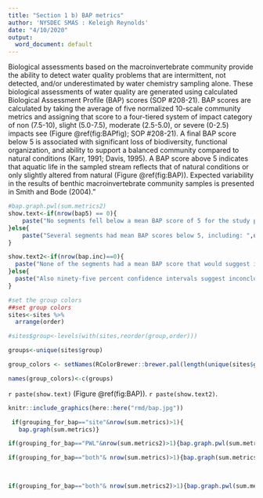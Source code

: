 ```yaml
---
title: "Section 1 b) BAP metrics"
author: 'NYSDEC SMAS : Keleigh Reynolds'
date: "4/10/2020"
output:
  word_document: default
---
```

Biological assessments based on the macroinvertebrate community provide the ability to detect water quality problems that are intermittent, not detected, and/or underestimated by water chemistry sampling alone. These biological assessments of water quality are generated using calculated Biological Assessment Profile (BAP) scores (SOP #208-21). BAP scores are calculated by taking the average of five normalized 10-scale community metrics and assigning that score to a four-tiered system of impact category of non (7.5-10), slight (5.0-7.5), moderate (2.5-5.0), or severe (0-2.5) impacts see (Figure \@ref(fig:BAPfig); SOP #208-21). A final BAP score below 5 is associated with significant loss of biodiversity, functional organization, and ability to support a balanced community compared to natural conditions (Karr, 1991; Davis, 1995). A BAP score above 5 indicates that aquatic life in the sampled stream reflects that of natural conditions or only slightly altered from natural (Figure \@ref(fig:BAP)). Expected variability in the results of benthic macroinvertebrate community samples is presented in Smith and Bode (2004)."

```r

#bap.graph.pwl(sum.metrics2)
show.text<-if(nrow(bap5) == 0){
    paste("No segments fell below a mean BAP score of 5 for the study period.")
}else{
    paste("Several segments had mean BAP scores below 5, including: ",unique(bap5$SITE_PWL_ID),sep=",")
}

show.text2<-if(nrow(bap.inc)==0){
  paste("None of the segments had a mean BAP score that would suggest inconclusive results")
}else{
  paste("Also ninety-five percent confidence intervals suggest inconclusive results for segments",unique(bap.inc$SITE_PWL_ID),sep = ",")
}

#set the group colors
##set group colors
sites<-sites %>% 
  arrange(order)

#sites$group<-levels(with(sites,reorder(group,order)))

groups<-unique(sites$group)

group_colors <- setNames(RColorBrewer::brewer.pal(length(unique(sites$group)), "Set1"), levels(sites$group))

names(group_colors)<-c(groups)


```
 `r paste(show.text)` (Figure \@ref(fig:BAP)). `r paste(show.text2)`.

```r

knitr::include_graphics(here::here("rmd/bap.jpg"))

```


```r

 if(grouping_for_bap=="site"&nrow(sum.metrics)>1){
   bap.graph(sum.metrics)}

if(grouping_for_bap=="PWL"&nrow(sum.metrics2)>1){bap.graph.pwl(sum.metrics2)}

if(grouping_for_bap=="both"& nrow(sum.metrics)>1){bap.graph(sum.metrics)}
 



```

```r


if(grouping_for_bap=="both"& nrow(sum.metrics2)>1){bap.graph.pwl(sum.metrics2)}

```



